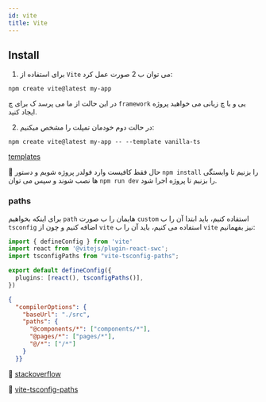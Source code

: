 ```yaml
---
id: vite
title: Vite
---
```

## Install
1. برای استفاده از `Vite` می توان ب 2 صورت عمل کرد:
```shell
npm create vite@latest my-app
```
در این حالت از ما می پرسد ک برای چ `framework` یی و با چ زبانی می خواهید پروژه ایجاد کنید.

2. در حالت دوم خودمان تمپلت را مشخص میکنیم:
```shell
npm create vite@latest my-app -- --template vanilla-ts
```
[templates](https://vitejs.dev/guide/#trying-vite-online)

🎉 حال فقط کافیست وارد فولدر پروژه شویم و دستور `npm install` را بزنیم تا وابستگی ها نصب شوند و سپس می توان `npm run dev` را بزنیم تا پروژه اجرا شود.

### paths
برای اینکه بخواهیم `path` هایمان را ب صورت `custom` استفاده کنیم، باید ابتدا آن را ب `tsconfig` اضافه کنیم و چون از `vite` استفاده می کنیم، باید آن را ب `vite` نیز بفهمانیم:
```ts title="vite.config.ts"
import { defineConfig } from 'vite'
import react from '@vitejs/plugin-react-swc';
import tsconfigPaths from "vite-tsconfig-paths";

export default defineConfig({
  plugins: [react(), tsconfigPaths()],
})
```
```json
{
  "compilerOptions": {
    "baseUrl": "./src",
    "paths": {
      "@components/*": ["components/*"],
      "@pages/*": ["pages/*"],
      "@/*": ["/*"]
    }
  }}
```
🔗 [stackoverflow](https://stackoverflow.com/questions/68241263/absolute-path-not-working-in-vite-project-react-ts)

🔗 [vite-tsconfig-paths](https://github.com/aleclarson/vite-tsconfig-paths)